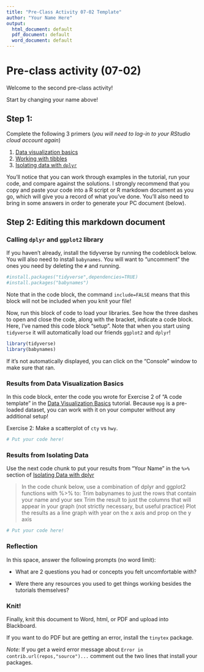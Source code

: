 ```yaml
---
title: "Pre-Class Activity 07-02 Template"
author: "Your Name Here"
output:
  html_document: default
  pdf_document: default
  word_document: default
---
```


# Pre-class activity (07-02)

Welcome to the second pre-class activity! 

Start by changing your name above!

## Step 1: 
Complete the following 3 primers (*you will need to log-in to your RStudio cloud account again*)

1. [Data visualization basics](https://rstudio.cloud/learn/primers/1.1)
2. [Working with tibbles](https://rstudio.cloud/learn/primers/2.1)
3. [Isolating data with `dplyr`](https://rstudio.cloud/learn/primers/2.2)

You'll notice that you can work through examples in the tutorial, run your code, and compare against the solutions. I strongly recommend that you copy and paste your code into a R script or R markdown document as you go, which will give you a record of what you've done. You'll also need to bring in some answers in order to generate your PC document (below).


## Step 2: Editing this markdown document

### Calling `dplyr` and `ggplot2` library

If you haven't already, install the tidyverse by running the codeblock below. You will also need to install `babynames`. You will want to "uncomment" the ones you need by deleting the `#` and running. 

```r
  
#install.packages("tidyverse",dependencies=TRUE)
#install.packages("babynames")
```

Note that in the code block, the command `include=FALSE` means that this block will not be included when you knit your file!

Now, run this block of code to load your libraries. See how the three dashes to open and close the code, along with the bracket, indicate a code block. Here, I've named this code block "setup". Note that when you start using `tidyverse` it will automatically load our friends `ggplot2` and `dplyr`!

```r
  
library(tidyverse)
library(babynames)

```
If it's not automatically displayed, you can click on the "Console" window to make sure that ran. 

### Results from Data Visualization Basics

In this code block, enter the code you wrote for Exercise 2 of "A code template" in the [Data Visualization Basics](https://rstudio.cloud/learn/primers/1.1) tutorial. Because `mpg` is a pre-loaded dataset, you can work with it on your computer without any additional setup!

Exercise 2: Make a scatterplot of `cty` vs `hwy`.

```r

# Put your code here!


```


### Results from Isolating Data 

Use the next code chunk to put your results from "Your Name" in the `%>%` section of [Isolating Data with dplyr](https://rstudio.cloud/learn/primers/2.2)

> In the code chunk below, use a combination of dplyr and ggplot2 functions with %>% to:
    Trim babynames to just the rows that contain your name and your sex
    Trim the result to just the columns that will appear in your graph (not strictly necessary, but useful practice)
    Plot the results as a line graph with year on the x axis and prop on the y axis
    
```r
# Put your code here!

```


  
### Reflection

In this space, answer the following prompts (no word limit): 

- What are 2 questions you had or concepts you felt uncomfortable with?

- Were there any resources you used to get things working besides the tutorials themselves? 

### Knit! 

Finally, knit this document to Word, html, or PDF and upload into Blackboard. 

If you want to do PDF but are getting an error, install the `tinytex` package.

*Note:* If you get a weird error message about `Error in contrib.url(repos,"source")...` comment out the two lines that install your packages.

